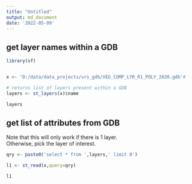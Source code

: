 ```yaml
---
title: "Untitled"
output: md_document
date: '2022-05-09'
---
```



## get layer names within a GDB

```r

library(sf)


x <- 'D:/data/data_projects/vri_gdb/VEG_COMP_LYR_R1_POLY_2020.gdb'#

# returns list of layers present within a GDB
layers <- st_layers(x)$name

layers

```

## get list of attributes from GDB

Note that this will only work if there is 1 layer.  
Otherwise, pick the layer of interest.

```r

qry <- paste0('select * from ',layers,' limit 0')

l1 <- st_read(x,query=qry)

l1


```

